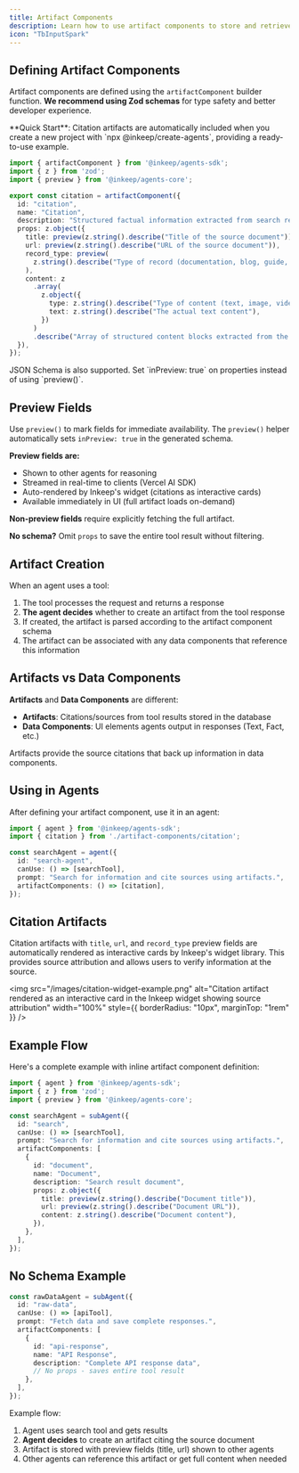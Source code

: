 ```yaml
---
title: Artifact Components
description: Learn how to use artifact components to store and retrieve data from the agent
icon: "TbInputSpark"
---
```


<Snippet file="multi-agent-framework/artifacts.mdx" />

## Defining Artifact Components

Artifact components are defined using the `artifactComponent` builder function. **We recommend using Zod schemas** for type safety and better developer experience.

<Callout>
**Quick Start**: Citation artifacts are automatically included when you create a new project with `npx @inkeep/create-agents`, providing a ready-to-use example.
</Callout>

```typescript
import { artifactComponent } from '@inkeep/agents-sdk';
import { z } from 'zod';
import { preview } from '@inkeep/agents-core';

export const citation = artifactComponent({
  id: "citation",
  name: "Citation",
  description: "Structured factual information extracted from search results",
  props: z.object({
    title: preview(z.string().describe("Title of the source document")),
    url: preview(z.string().describe("URL of the source document")),
    record_type: preview(
      z.string().describe("Type of record (documentation, blog, guide, etc.)")
    ),
    content: z
      .array(
        z.object({
          type: z.string().describe("Type of content (text, image, video, etc.)"),
          text: z.string().describe("The actual text content"),
        })
      )
      .describe("Array of structured content blocks extracted from the document"),
  }),
});
```

<Callout>
JSON Schema is also supported. Set `inPreview: true` on properties instead of using `preview()`.
</Callout>

## Preview Fields

Use `preview()` to mark fields for immediate availability. The `preview()` helper automatically sets `inPreview: true` in the generated schema.

**Preview fields are:**
- Shown to other agents for reasoning
- Streamed in real-time to clients (Vercel AI SDK)
- Auto-rendered by Inkeep's widget (citations as interactive cards)
- Available immediately in UI (full artifact loads on-demand)

**Non-preview fields** require explicitly fetching the full artifact.

**No schema?** Omit `props` to save the entire tool result without filtering.

## Artifact Creation

When an agent uses a tool:

1. The tool processes the request and returns a response
2. **The agent decides** whether to create an artifact from the tool response
3. If created, the artifact is parsed according to the artifact component schema
4. The artifact can be associated with any data components that reference this information

## Artifacts vs Data Components

**Artifacts** and **Data Components** are different:

- **Artifacts**: Citations/sources from tool results stored in the database
- **Data Components**: UI elements agents output in responses (Text, Fact, etc.)

Artifacts provide the source citations that back up information in data components.

## Using in Agents

After defining your artifact component, use it in an agent:

```typescript
import { agent } from '@inkeep/agents-sdk';
import { citation } from './artifact-components/citation';

const searchAgent = agent({
  id: "search-agent",
  canUse: () => [searchTool],
  prompt: "Search for information and cite sources using artifacts.",
  artifactComponents: () => [citation],
});
```

## Citation Artifacts

Citation artifacts with `title`, `url`, and `record_type` preview fields are automatically rendered as interactive cards by Inkeep's widget library. This provides source attribution and allows users to verify information at the source.

<img
  src="/images/citation-widget-example.png"
  alt="Citation artifact rendered as an interactive card in the Inkeep widget showing source attribution"
  width="100%"
  style={{ borderRadius: "10px", marginTop: "1rem" }}
/>

## Example Flow

Here's a complete example with inline artifact component definition:

```typescript
import { agent } from '@inkeep/agents-sdk';
import { z } from 'zod';
import { preview } from '@inkeep/agents-core';

const searchAgent = subAgent({
  id: "search",
  canUse: () => [searchTool],
  prompt: "Search for information and cite sources using artifacts.",
  artifactComponents: [
    {
      id: "document",
      name: "Document",
      description: "Search result document",
      props: z.object({
        title: preview(z.string().describe("Document title")),
        url: preview(z.string().describe("Document URL")),
        content: z.string().describe("Document content"),
      }),
    },
  ],
});
```

## No Schema Example

```typescript
const rawDataAgent = subAgent({
  id: "raw-data",
  canUse: () => [apiTool],
  prompt: "Fetch data and save complete responses.",
  artifactComponents: [
    {
      id: "api-response",
      name: "API Response",
      description: "Complete API response data",
      // No props - saves entire tool result
    },
  ],
});
```

Example flow:

1. Agent uses search tool and gets results
2. **Agent decides** to create an artifact citing the source document
3. Artifact is stored with preview fields (title, url) shown to other agents
4. Other agents can reference this artifact or get full content when needed
